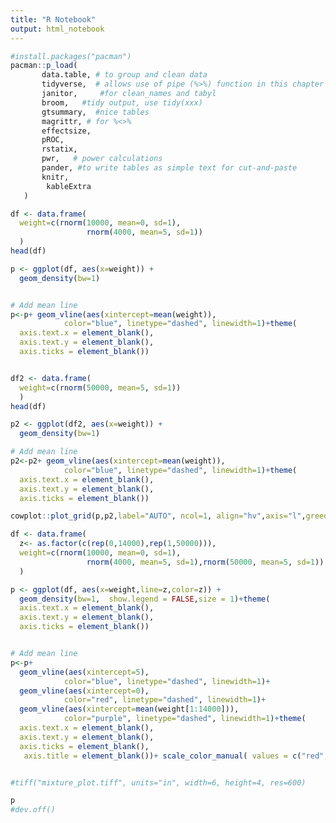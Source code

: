 ```yaml
---
title: "R Notebook"
output: html_notebook
---
```


```r
#install.packages("pacman")
pacman::p_load(
       data.table, # to group and clean data
       tidyverse,  # allows use of pipe (%>%) function in this chapter
       janitor,     #for clean_names and tabyl
       broom,   #tidy output, use tidy(xxx)
       gtsummary,  #nice tables
       magrittr, # for %<>%
       effectsize,
       pROC,
       rstatix,
       pwr,   # power calculations
       pander, #to write tables as simple text for cut-and-paste
       knitr,
        kableExtra
   ) 
```



```r

df <- data.frame(
  weight=c(rnorm(10000, mean=0, sd=1),
                 rnorm(4000, mean=5, sd=1))
  )
head(df)

p <- ggplot(df, aes(x=weight)) + 
  geom_density(bw=1)


# Add mean line
p<-p+ geom_vline(aes(xintercept=mean(weight)),
            color="blue", linetype="dashed", linewidth=1)+theme(
  axis.text.x = element_blank(),
  axis.text.y = element_blank(),
  axis.ticks = element_blank())


df2 <- data.frame(
  weight=c(rnorm(50000, mean=5, sd=1))
  )
head(df)

p2 <- ggplot(df2, aes(x=weight)) + 
  geom_density(bw=1)

# Add mean line
p2<-p2+ geom_vline(aes(xintercept=mean(weight)),
            color="blue", linetype="dashed", linewidth=1)+theme(
  axis.text.x = element_blank(),
  axis.text.y = element_blank(),
  axis.ticks = element_blank())

cowplot::plot_grid(p,p2,label="AUTO", ncol=1, align="hv",axis="l",greedy=FALSE)
```







```r

df <- data.frame(
  z<- as.factor(c(rep(0,14000),rep(1,50000))),
  weight=c(rnorm(10000, mean=0, sd=1),
                 rnorm(4000, mean=5, sd=1),rnorm(50000, mean=5, sd=1))
  )

p <- ggplot(df, aes(x=weight,line=z,color=z)) + 
  geom_density(bw=1,  show.legend = FALSE,size = 1)+theme(
  axis.text.x = element_blank(),
  axis.text.y = element_blank(),
  axis.ticks = element_blank())


# Add mean line
p<-p+ 
  geom_vline(aes(xintercept=5),
            color="blue", linetype="dashed", linewidth=1)+
  geom_vline(aes(xintercept=0),
            color="red", linetype="dashed", linewidth=1)+
  geom_vline(aes(xintercept=mean(weight[1:14000])),
            color="purple", linetype="dashed", linewidth=1)+theme(
  axis.text.x = element_blank(),
  axis.text.y = element_blank(),
  axis.ticks = element_blank(),
   axis.title = element_blank())+ scale_color_manual( values = c("red","blue"))


#tiff("mixture_plot.tiff", units="in", width=6, height=4, res=600)

p
#dev.off()

```


